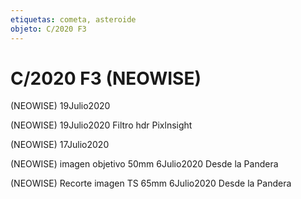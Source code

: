 ```yaml
---
etiquetas: cometa, asteroide
objeto: C/2020 F3
---
```


# C/2020 F3 (NEOWISE)

<Imagen
  src="registro/c2020-f3_20200719_8_2020f3.jpg"
  fecha="20200719"
/>

 (NEOWISE) 19Julio2020

<Imagen
  src="registro/c2020-f3_20200719_7_2020f3hdr.jpg"
  fecha="20200719"
/>

<Imagen
  src="registro/c2020-f3_20200719_6_re3.jpg"
  fecha="20200719"
/>

 (NEOWISE) 19Julio2020 Filtro hdr Pixlnsight

<Imagen
  src="registro/c2020-f3_20200717_5_2020f3_20200717_i88co.jpg"
  fecha="20200717"
/>

<Imagen
  src="registro/c2020-f3_20200717_4_2020f3_20200717_i88pro.jpg"
  fecha="20200717"
/>

<Imagen
  src="registro/c2020-f3_20200717_3_2020f3_20200717_i88.jpg"
  fecha="20200717"
/>

 (NEOWISE) 17Julio2020

<Imagen
  src="registro/c2020-f3_20200706_2_2020f3_50mm.gif"
  fecha="20200706"
/>

 (NEOWISE) imagen objetivo 50mm 6Julio2020 Desde la Pandera

<Imagen
  src="registro/c2020-f3_20200706_1_2020f3_20200706_i88.jpg"
  fecha="20200706"
/>

 (NEOWISE) Recorte imagen TS 65mm 6Julio2020 Desde la Pandera
